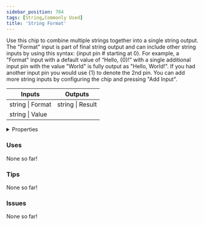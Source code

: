 ```yaml
---
sidebar_position: 784
tags: [String,Commonly Used]
title: 'String Format'
---
```


Use this chip to combine multiple strings together into a single string output. The "Format" input is part of final string output and can include other string inputs by using this syntax: \{input pin # starting at 0\}. For example, a "Format" input with a default value of “Hello, \{0\}!” with a single additional input pin with the value "World" is fully output as "Hello, World!". If you had another input pin you would use \{1\} to denote the 2nd pin. You can add more string inputs by configuring the chip and pressing "Add Input".



<IChip uuid="77afc9dd-baa9-4312-b8b8-7ef479c840e6"/>

<table><thead><tr><th>Inputs</th><th>Outputs</th></tr></thead><tbody><tr><td>string | Format</td><td>string | Result</td></tr><tr><td>string | Value</td><td /></tr></tbody></table>

<details>
  <summary>Properties</summary>
  <div>
    <div>
    <table>
      <tbody>
        <tr>
          <td>Is beta required?</td>
          <td>No</td>
        </tr>
        <tr>
          <td>Is chip a trolling risk?</td>
          <td>No</td>
        </tr>
        <tr>
          <td>Is chip a role assignment risk?</td>
          <td>No</td>
        </tr>
        <tr>
          <td>Chip UUID</td>
          <td>77afc9dd-baa9-4312-b8b8-7ef479c840e6</td>
        </tr>
        <tr>
          <td>Room availability</td>
          <td>Available everywhere</td>
        </tr>
      </tbody>
    </table>
    </div>
  </div>
</details>

### Uses

None so far!

### Tips

None so far!

### Issues

None so far!